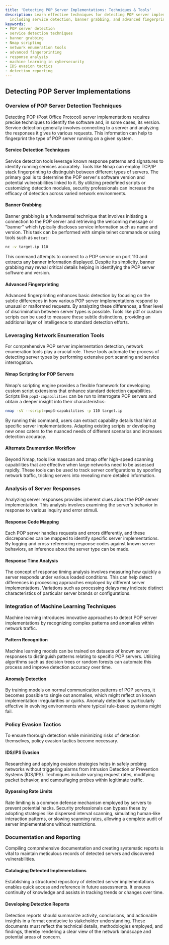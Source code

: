 ```yaml
---
title: 'Detecting POP Server Implementations: Techniques & Tools'
description: Learn effective techniques for detecting POP server implementations,
  including service detection, banner grabbing, and advanced fingerprinting.
keywords:
- POP server detection
- service detection techniques
- banner grabbing
- Nmap scripting
- network enumeration tools
- advanced fingerprinting
- response analysis
- machine learning in cybersecurity
- IDS evasion tactics
- detection reporting
---
```


## Detecting POP Server Implementations

### Overview of POP Server Detection Techniques

Detecting POP (Post Office Protocol) server implementations requires precise techniques to identify the software and, in some cases, its version. Service detection generally involves connecting to a server and analyzing the responses it gives to various requests. This information can help to fingerprint the type of POP server running on a given system.

#### Service Detection Techniques

Service detection tools leverage known response patterns and signatures to identify running services accurately. Tools like Nmap can employ TCP/IP stack fingerprinting to distinguish between different types of servers. The primary goal is to determine the POP server's software version and potential vulnerabilities linked to it. By utilizing predefined scripts or customizing detection modules, security professionals can increase the efficacy of detection across varied network environments.

#### Banner Grabbing

Banner grabbing is a fundamental technique that involves initiating a connection to the POP server and retrieving the welcoming message or "banner" which typically discloses service information such as name and version. This task can be performed with simple telnet commands or using tools such as `netcat`:

```bash
nc -v target.ip 110
```

This command attempts to connect to a POP service on port 110 and extracts any banner information displayed. Despite its simplicity, banner grabbing may reveal critical details helping in identifying the POP server software and version.

#### Advanced Fingerprinting

Advanced fingerprinting enhances basic detection by focusing on the subtle differences in how various POP server implementations respond to unusual or malformed requests. By analyzing these differences, a finer level of discrimination between server types is possible. Tools like p0f or custom scripts can be used to measure these subtle distinctions, providing an additional layer of intelligence to standard detection efforts.

### Leveraging Network Enumeration Tools

For comprehensive POP server implementation detection, network enumeration tools play a crucial role. These tools automate the process of detecting server types by performing extensive port scanning and service interrogation.

#### Nmap Scripting for POP Servers

Nmap's scripting engine provides a flexible framework for developing custom script extensions that enhance standard detection capabilities. Scripts like `pop3-capabilities` can be run to interrogate POP servers and obtain a deeper insight into their characteristics:

```bash
nmap -sV --script=pop3-capabilities -p 110 target.ip
```

By running this command, users can extract capability details that hint at specific server implementations. Adapting existing scripts or developing new ones caters to the nuanced needs of different scenarios and increases detection accuracy.

#### Alternate Enumeration Workflow

Beyond Nmap, tools like masscan and zmap offer high-speed scanning capabilities that are effective when large networks need to be assessed rapidly. These tools can be used to track server configurations by spoofing network traffic, tricking servers into revealing more detailed information.

### Analysis of Server Responses

Analyzing server responses provides inherent clues about the POP server implementation. This analysis involves examining the server's behavior in response to various inquiry and error stimuli.

#### Response Code Mapping

Each POP server handles requests and errors differently, and these discrepancies can be mapped to identify specific server implementations. By logging and cross-referencing response codes against known server behaviors, an inference about the server type can be made.

#### Response Time Analysis

The concept of response timing analysis involves measuring how quickly a server responds under various loaded conditions. This can help detect differences in processing approaches employed by different server implementations. Variations such as processing delays may indicate distinct characteristics of particular server brands or configurations.

### Integration of Machine Learning Techniques

Machine learning introduces innovative approaches to detect POP server implementations by recognizing complex patterns and anomalies within network traffic.

#### Pattern Recognition

Machine learning models can be trained on datasets of known server responses to distinguish patterns relating to specific POP servers. Utilizing algorithms such as decision trees or random forests can automate this process and improve detection accuracy over time.

#### Anomaly Detection

By training models on normal communication patterns of POP servers, it becomes possible to single out anomalies, which might reflect on known implementation irregularities or quirks. Anomaly detection is particularly effective in evolving environments where typical rule-based systems might fail.

### Policy Evasion Tactics

To ensure thorough detection while minimizing risks of detection themselves, policy evasion tactics become necessary.

#### IDS/IPS Evasion

Researching and applying evasion strategies helps in safely probing networks without triggering alarms from Intrusion Detection or Prevention Systems (IDS/IPS). Techniques include varying request rates, modifying packet behavior, and camouflaging probes within legitimate traffic.

#### Bypassing Rate Limits

Rate limiting is a common defense mechanism employed by servers to prevent potential hacks. Security professionals can bypass these by adopting strategies like dispersed interval scanning, simulating human-like interaction patterns, or slowing scanning rates, allowing a complete audit of server implementations without restrictions.

### Documentation and Reporting

Compiling comprehensive documentation and creating systematic reports is vital to maintain meticulous records of detected servers and discovered vulnerabilities.

#### Cataloging Detected Implementations

Establishing a structured repository of detected server implementations enables quick access and reference in future assessments. It ensures continuity of knowledge and assists in tracking trends or changes over time.

#### Developing Detection Reports

Detection reports should summarize activity, conclusions, and actionable insights in a format conducive to stakeholder understanding. These documents must reflect the technical details, methodologies employed, and findings, thereby rendering a clear view of the network landscape and potential areas of concern.